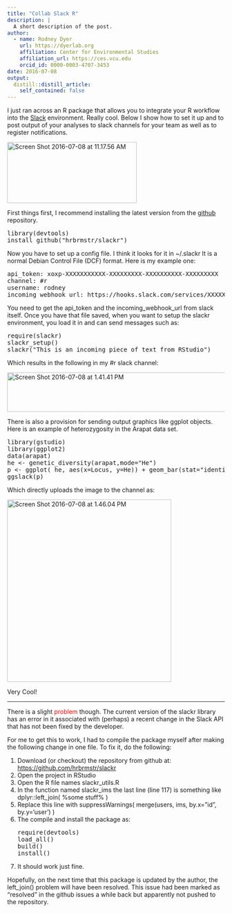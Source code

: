 ```yaml
---
title: "Collab Slack R"
description: |
  A short description of the post.
author:
  - name: Rodney Dyer
    url: https://dyerlab.org
    affiliation: Center for Environmental Studies
    affiliation_url: https://ces.vcu.edu
    orcid_id: 0000-0003-4707-3453
date: 2016-07-08
output:
  distill::distill_article:
    self_contained: false
---
```





I just ran across an R package that allows you to integrate your R workflow into the [Slack](http://www.slack.com) environment.  Really cool.  Below I show how to set it up and to post output of your analyses to slack channels for your team as well as to register notifications.

<!--more-->

[<img class="aligncenter size-medium wp-image-1022" src="wp-content/uploads/2016/07/Screen-Shot-2016-07-08-at-11.17.56-AM-300x141.png" alt="Screen Shot 2016-07-08 at 11.17.56 AM" width="300" height="141" srcset="wp-content/uploads/2016/07/Screen-Shot-2016-07-08-at-11.17.56-AM-300x141.png 300w, wp-content/uploads/2016/07/Screen-Shot-2016-07-08-at-11.17.56-AM-768x362.png 768w, wp-content/uploads/2016/07/Screen-Shot-2016-07-08-at-11.17.56-AM.png 968w" sizes="(max-width: 300px) 100vw, 300px" />](wp-content/uploads/2016/07/Screen-Shot-2016-07-08-at-11.17.56-AM.png)

First things first, I recommend installing the latest version from the [github](https://github.com/hrbrmstr/slackr) repository.

<pre class="lang:r decode:true">library(devtools)
install_github("hrbrmstr/slackr")
</pre>

Now you have to set up a config file.  I think it looks for it in <span class="lang:r decode:true crayon-inline ">~/.slackr</span>  It is a normal Debian Control File (DCF) format.  Here is my example one:

<pre class="lang:sh decode:true">api_token: xoxp-XXXXXXXXXXX-XXXXXXXXX-XXXXXXXXXX-XXXXXXXXX
channel: #r
username: rodney
incoming_webhook_url: https://hooks.slack.com/services/XXXXXXXX/XXXXXXXX/XXXXXXXX</pre>

You need to get the <span class="lang:r decode:true crayon-inline ">api_token</span>  and the <span class="lang:r decode:true crayon-inline ">incoming_webhook_url</span>  from slack itself.    Once you have that file saved, when you want to setup the slackr environment, you load it in and can send messages such as:

<pre class="lang:r decode:true">require(slackr)
slackr_setup()
slackr("This is an incoming piece of text from RStudio")</pre>

Which results in the following in my #r slack channel:

[<img class="aligncenter wp-image-1028 size-full" src="wp-content/uploads/2016/07/Screen-Shot-2016-07-08-at-1.41.41-PM.png" alt="Screen Shot 2016-07-08 at 1.41.41 PM" width="727" height="91" srcset="wp-content/uploads/2016/07/Screen-Shot-2016-07-08-at-1.41.41-PM.png 727w, wp-content/uploads/2016/07/Screen-Shot-2016-07-08-at-1.41.41-PM-300x38.png 300w" sizes="(max-width: 727px) 100vw, 727px" />](wp-content/uploads/2016/07/Screen-Shot-2016-07-08-at-1.41.41-PM.png)

There is also a provision for sending output graphics like ggplot objects.  Here is an example of heterozygosity in the Arapat data set.

<pre class="lang:r decode:true ">library(gstudio)
library(ggplot2)
data(arapat)
he <- genetic_diversity(arapat,mode="He")
p <- ggplot( he, aes(x=Locus, y=He)) + geom_bar(stat="identity") + theme_bw()
ggslack(p)
</pre>

Which directly uploads the image to the channel as:

[<img class="aligncenter wp-image-1029 size-full" src="wp-content/uploads/2016/07/Screen-Shot-2016-07-08-at-1.46.04-PM.png" alt="Screen Shot 2016-07-08 at 1.46.04 PM" width="380" height="422" srcset="wp-content/uploads/2016/07/Screen-Shot-2016-07-08-at-1.46.04-PM.png 380w, wp-content/uploads/2016/07/Screen-Shot-2016-07-08-at-1.46.04-PM-270x300.png 270w" sizes="(max-width: 380px) 100vw, 380px" />](wp-content/uploads/2016/07/Screen-Shot-2016-07-08-at-1.46.04-PM.png)

Very Cool!

* * *

There is a slight <span style="color: #ff0000">problem</span> though.  The current version of the slackr library has an error in it associated with (perhaps) a recent change in the Slack API that has not been fixed by the developer.

For me to get this to work, I had to compile the package myself after making the following change in one file.  To fix it, do the following:

  1. Download (or checkout) the repository from github at: <https://github.com/hrbrmstr/slackr>
  2. Open the project in RStudio
  3. Open the R file names <span class="lang:r decode:true crayon-inline ">slackr_utils.R</span>
  4. In the function named <span class="lang:r decode:true crayon-inline ">slackr_ims</span>  the last line (line 117) is something like <span class="lang:r decode:true crayon-inline">dplyr::left_join( %some stuff% )</span>
  5. Replace this line with <span class="lang:r decode:true crayon-inline ">suppressWarnings( merge(users, ims, by.x=&#8221;id&#8221;, by.y='user') )</span>
  6. The compile and install the package as: <pre class="lang:r decode:true ">require(devtools)
load_all()
build()
install()
</pre>

  7. It should work just fine.

Hopefully, on the next time that this package is updated by the author, the <span class="lang:r decode:true crayon-inline ">left_join()</span>  problem will have been resolved.  This issue had been marked as &#8220;resolved&#8221; in the github issues a while back but apparently not pushed to the repository.
 
 
 

